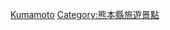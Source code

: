 {{日本行政區劃分類導航|溫泉}}
{{Commons category|Hot springs of Kumamoto prefecture}}

[[Category:日本各都道府縣溫泉|Kumamoto]]
[[Category:熊本縣旅遊景點|Category:熊本縣旅遊景點]]